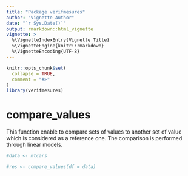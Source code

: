```yaml
---
title: "Package verifmesures"
author: "Vignette Author"
date: "`r Sys.Date()`"
output: rmarkdown::html_vignette
vignette: >
  %\VignetteIndexEntry{Vignette Title}
  %\VignetteEngine{knitr::rmarkdown}
  %\VignetteEncoding{UTF-8}
---
```


```r
knitr::opts_chunk$set(
  collapse = TRUE,
  comment = "#>"
)
library(verifmesures)
```


# compare_values

This function enable to compare sets of values to another set of value which is considered as a reference one. The comparison is performed through linear models.

```r
#data <- mtcars

#res <- compare_values(df = data)

```
